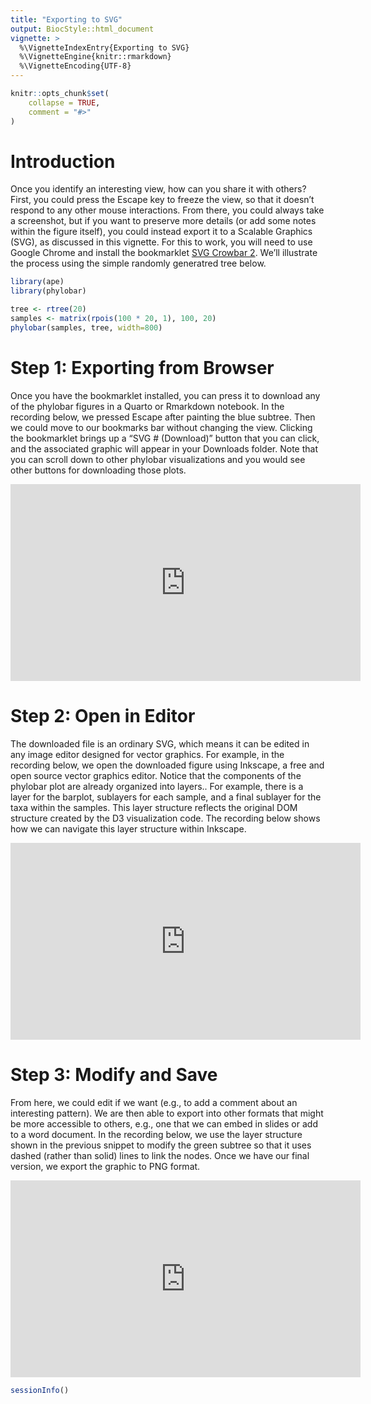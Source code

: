 ```yaml
---
title: "Exporting to SVG"
output: BiocStyle::html_document
vignette: >
  %\VignetteIndexEntry{Exporting to SVG}
  %\VignetteEngine{knitr::rmarkdown}
  %\VignetteEncoding{UTF-8}
---
```


```r
knitr::opts_chunk$set(
    collapse = TRUE,
    comment = "#>"
)
```

# Introduction

Once you identify an interesting view, how can you share it with others? First,
you could press the Escape key to freeze the view, so that it doesn't respond to
any other mouse interactions. From there, you could always take a screenshot,
but if you want to preserve more details (or add some notes within the figure
itself), you could instead export it to a Scalable Graphics (SVG), as discussed
in this vignette. For this to work, you will need to use Google Chrome and
install the bookmarklet [SVG Crowbar 2](https://nytimes.github.io/svg-crowbar/).
We'll illustrate the process using the simple randomly generatred tree below.

```r
library(ape)
library(phylobar)

tree <- rtree(20)
samples <- matrix(rpois(100 * 20, 1), 100, 20)
phylobar(samples, tree, width=800)
```

# Step 1: Exporting from Browser

Once you have the bookmarklet installed, you can press it to download any of the
phylobar figures in a Quarto or Rmarkdown notebook. In the recording below, we
pressed Escape after painting the blue subtree. Then we could move to our
bookmarks bar without changing the view. Clicking the bookmarklet brings up a
"SVG # (Download)" button that you can click, and the associated graphic will
appear in your Downloads folder. Note that you can scroll down to other phylobar
visualizations and you would see other buttons for downloading those plots.

<div style="text-align: center;">
<iframe width="560" height="315" src="https://www.youtube.com/embed/pb55u7kL7NA?si=held0jZZtjdN4rNJ" title="YouTube video player" frameborder="0" allow="accelerometer; autoplay; clipboard-write; encrypted-media; gyroscope; picture-in-picture; web-share" referrerpolicy="strict-origin-when-cross-origin" allowfullscreen data-external="1"></iframe>
</div>

# Step 2: Open in Editor

The downloaded file is an ordinary SVG, which means it can be edited in any
image editor designed for vector graphics. For example, in the recording below,
we open the downloaded figure using Inkscape, a free and open source vector
graphics editor. Notice that the components of the phylobar plot are already
organized into layers.. For example, there is a layer for the barplot, sublayers
for each sample, and a final sublayer for the taxa within the samples. This
layer structure reflects the original DOM structure created by the D3
visualization code. The recording below shows how we can navigate this layer
structure within Inkscape.


<div style="text-align: center;">
<iframe width="560" height="315" src="https://www.youtube.com/embed/UdnBCg_JONA?si=QvQ1Wdoe0b2W-BE_" title="YouTube video player" frameborder="0" allow="accelerometer; autoplay; clipboard-write; encrypted-media; gyroscope; picture-in-picture; web-share" referrerpolicy="strict-origin-when-cross-origin" allowfullscreen data-external="1"></iframe>
</div>

# Step 3: Modify and Save

From here, we could edit if we want (e.g., to add a comment about an interesting
pattern). We are then able to export into other formats that might be more
accessible to others, e.g., one that we can embed in slides or add to a word
document.  In the recording below, we use the layer structure shown in the
previous snippet to modify the green subtree so that it uses dashed (rather than
solid) lines to link the nodes. Once we have our final version, we export the
graphic to PNG format.

<div style="text-align: center;">
<iframe width="560" height="315" src="https://www.youtube.com/embed/AB9GU1H6Uxs?si=HviKesdsayKz9OTi" title="YouTube video player" frameborder="0" allow="accelerometer; autoplay; clipboard-write; encrypted-media; gyroscope; picture-in-picture; web-share" referrerpolicy="strict-origin-when-cross-origin" allowfullscreen data-external="1"></iframe>
</div>

```r
sessionInfo()
```
